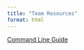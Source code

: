 ```yaml
---
title: "Team Resources"
format: html
---
```





[Command Line Guide](https://docs.google.com/document/d/1Kb-Txhg0VRp1Su7b27i2SznoJHQzJHwh0H2XGFuCZoE/edit?tab=t.0#heading=h.jjpt2jqebw3e)